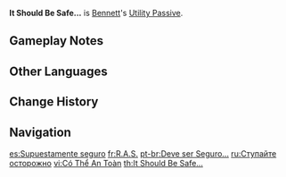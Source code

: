 {{Talent Infobox
|image         = Talent It Should Be Safe....png
|character     = Bennett
|type          = Utility Passive
|info          = When dispatched on an [[expedition]] in [[Mondstadt]], time consumed is reduced by 25%.
|utility1      = Expedition
|utility2      = Mondstadt Expedition Length Reduction
}}
'''It Should Be Safe...''' is [[Bennett]]'s [[Utility Passive]].
==Gameplay Notes==
{{Talents by Category List|Mondstadt Expedition Length Reduction Talents|header=identical|nottitle=It Should Be Safe...}}

==Other Languages==
{{Other Languages
|en      = It Should Be Safe...
|zhs     = 应该安全
|zhs_rm  = Yīnggāi ānquán
|zht     = 應該安全
|zht_rm  = Yīnggāi ānquán
|zh_tl   = Should Be Safe
|ja      = 多分安全
|ja_rm   = Tabun Anzen
|ja_tl   = Perhaps Safe
|ko      = 안전하겠지
|ko_rm   = Anjeonhagetji
|ko_tl   = It Should Be Safe
|es      = Supuestamente seguro
|es_tl   = Supposedly Safe
|fr      = R.A.S.
|fr_tl   = Nothing to Report
|fr_note = "R.A.S." is the abbreviation for ''rien à signaler'', translated in English to "nothing to report."
|ru      = Ступайте осторожно
|ru_tl   = 
|th      = It Should Be Safe...
|vi      = Có Thể An Toàn
|vi_tl   = Maybe It's Safe
|de      = Vermutlich sicher
|de_tl   = Probably Safe
|id      = It Should Be Safe...
|pt      = Deve Ser Seguro...
|pt_tl   = Should Be Safe...
}}

==Change History==
{{Change History|1.0}}

==Navigation==
{{Talent Navbox|Bennett}}

[[es:Supuestamente seguro]]
[[fr:R.A.S.]]
[[pt-br:Deve ser Seguro...]]
[[ru:Ступайте осторожно]]
[[vi:Có Thể An Toàn]]
[[th:It Should Be Safe...]]
